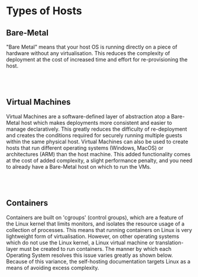 
# Types of Hosts

## Bare-Metal

"Bare Metal" means that your host OS is running directly on a piece of hardware without any
virtualisation. This reduces the complexity of deployment at the cost of increased time and effort
for re-provisioning the host.

<div style={{ textAlign: 'center' }}>
  <Metal />
</div>
<br />
<br />

## Virtual Machines

Virtual Machines are a software-defined layer of abstraction atop a Bare-Metal host which makes
deployments more consistent and easier to manage declaratively. This greatly reduces the difficulty
of re-deployment and creates the conditions required for securely running multiple guests within the
same physical host. Virtual Machines can also be used to create hosts that run different operating
systems (Windows, MacOS) or architectures (ARM) than the host machine. This added functionality
comes at the cost of added complexity, a slight performance penalty, and you need to already have a
Bare-Metal host on which to run the VMs.

<div style={{ textAlign: 'center' }}>
  <Virtualisation />
</div>
<br />
<br />

## Containers

Containers are built on 'cgroups' (control groups), which are a feature of the Linux kernel that
limits monitors, and isolates the resource usage of a collection of processes. This means that
running containers on Linux is very lightweight form of virtualisation. However, on other operating
systems which do not use the Linux kernel, a Linux virtual machine or translation-layer must be
created to run containers. The manner by which each Operating System resolves this issue varies
greatly as shown below. Because of this variance, the self-hosting documentation targets Linux as a
means of avoiding excess complexity.

<div style={{ textAlign: 'center' }}>
  <Docker />
</div>
<br />
<br />
